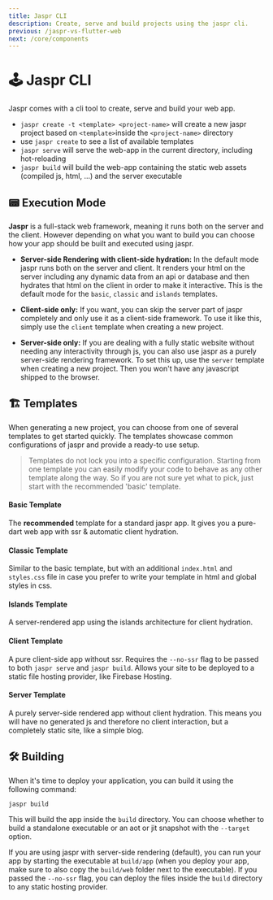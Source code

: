 ```yaml
---
title: Jaspr CLI
description: Create, serve and build projects using the jaspr cli.
previous: /jaspr-vs-flutter-web
next: /core/components
---
```


# 🕹 Jaspr CLI

Jaspr comes with a cli tool to create, serve and build your web app.

- `jaspr create -t <template> <project-name>` will create a new jaspr project based on `<template>`inside the `<project-name>` directory
- use `jaspr create` to see a list of available templates
- `jaspr serve` will serve the web-app in the current directory, including hot-reloading
- `jaspr build` will build the web-app containing the static web assets (compiled js, html, ...) and the server executable

## 📟 Execution Mode

**Jaspr** is a full-stack web framework, meaning it runs both on the server and the client. However
depending on what you want to build you can choose how your app should be built and executed using jaspr.

- **Server-side Rendering with client-side hydration:**
  In the default mode jaspr runs both on the server and client. It renders your html on the server
  including any dynamic data from an api or database and then hydrates that html on the client in order to
  make it interactive. This is the default mode for the `basic`, `classic` and `islands` templates.

- **Client-side only:**
  If you want, you can skip the server part of jaspr completely and only use it as a client-side framework.
  To use it like this, simply use the `client` template when creating a new project.

- **Server-side only:**
  If you are dealing with a fully static website without needing any interactivity through js, you can also
  use jaspr as a purely server-side rendering framework. To set this up, use the `server` template when creating
  a new project. Then you won't have any javascript shipped to the browser.

## 🏗 Templates

When generating a new project, you can choose from one of several templates to get started quickly.
The templates showcase common configurations of jaspr and provide a ready-to use setup. 

> Templates do not lock you into a specific configuration. Starting from one template you can easily 
> modify your code to behave as any other template along the way. So if you are not sure yet what to
> pick, just start with the recommended 'basic' template.

#### Basic Template

The **recommended** template for a standard jaspr app. It gives you a pure-dart web app with ssr & 
automatic client hydration.

#### Classic Template

Similar to the basic template, but with an additional `index.html` and `styles.css` file in case
you prefer to write your template in html and global styles in css.

#### Islands Template

A server-rendered app using the islands architecture for client hydration.

#### Client Template

A pure client-side app without ssr. Requires the `--no-ssr` flag to be passed to 
both `jaspr serve` and `jaspr build`. Allows your site to be deployed to a static file hosting
provider, like Firebase Hosting.

#### Server Template

A purely server-side rendered app without client hydration. This means you will have no generated
js and therefore no client interaction, but a completely static site, like a simple blog.

## 🛠 Building

When it's time to deploy your application, you can build it using the following command:

```shell
jaspr build
```

This will build the app inside the `build` directory.
You can choose whether to build a standalone executable or an aot or jit snapshot with the `--target` option.

If you are using jaspr with server-side rendering (default), you can run your app by starting the
executable at `build/app` (when you deploy your app, make sure to also copy the `build/web` folder
next to the executable). If you passed the `--no-ssr` flag, you can deploy the files inside
the `build` directory to any static hosting provider.


